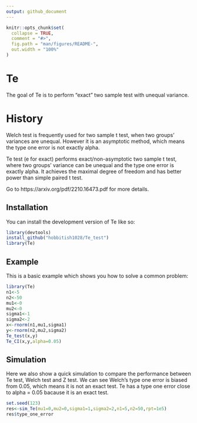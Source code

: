 ```yaml
---
output: github_document
---
```


<!-- README.md is generated from README.Rmd. Please edit that file -->

```r
knitr::opts_chunk$set(
  collapse = TRUE,
  comment = "#>",
  fig.path = "man/figures/README-",
  out.width = "100%"
)
```

# Te

<!-- badges: start -->
<!-- badges: end -->

The goal of Te is to perform "exact" two sample test with unequal variance.

# History
Welch test is frequently used for two sample t test, when two groups' variances are unequal. However it is an asymptotic method, which means the type one error is not exactly alpha. 

Te test (e for exact) performs exact/non-asymptotic two sample t test, where two groups' variance can be unequal and the type one error is exactly alpha. It achieves the maximal degree of freedom and has better power than simple paired t test.

Go to https://arxiv.org/pdf/2210.16473.pdf for more details.

## Installation

You can install the development version of Te like so:

```r
library(devtools)
install_github("hobbitish1028/Te_test")
library(Te)
```


## Example

This is a basic example which shows you how to solve a common problem:

```r
library(Te)
n1<-5
n2<-50
mu1<-0
mu2<-0
sigma1<-1
sigma2<-2
x<-rnorm(n1,mu1,sigma1)
y<-rnorm(n2,mu2,sigma2)
Te_test(x,y)
Te_CI(x,y,alpha=0.05)
```


## Simulation

Here we also show a quick simulation to compare the performance between Te test, Welch test and Z test. We can see Welch's type one error is biased from 0.05, which means it is not an exact test. Te has a type one error close to alpha = 0.05 bacause it is an exact test.

```r
set.seed(123)
res<-sim_Te(mu1=0,mu2=0,sigma1=1,sigma2=2,n1=5,n2=50,rpt=1e5)
res$type_one_error
```
